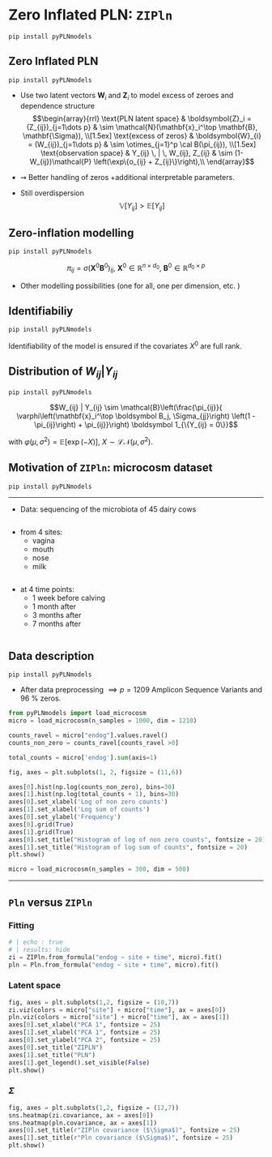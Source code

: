 
# Zero Inflated PLN: $\texttt{ZIPln}$

<div class="footer">$\texttt{pip install pyPLNmodels}$</div>

## Zero Inflated PLN

<div class="footer">$\texttt{pip install pyPLNmodels}$</div>

:::{.incremental}
- Use two latent vectors $\mathbf{W}_i$ and $\mathbf{Z}_i$ to model excess of zeroes and dependence structure
$$\begin{array}{rrl}
  \text{PLN latent space} &  \boldsymbol{Z}_i  = (Z_{ij})_{j=1\dots p} & \sim  \mathcal{N}(\mathbf{x}_i^\top \mathbf{B}, \mathbf{\Sigma}), \\[1.5ex]
   \text{excess of zeros} &  \boldsymbol{W}_{i} = (W_{ij})_{j=1\dots p} & \sim \otimes_{j=1}^p \cal B(\pi_{ij}),   \\[1.5ex]
  \text{observation space} &  Y_{ij} \, | \, W_{ij}, Z_{ij} & \sim (1-W_{ij})\mathcal{P} \left(\exp\{o_{ij} + Z_{ij}\}\right),\\
\end{array}$$

- $\rightsquigarrow$ Better handling of zeros +additional interpretable parameters.

- Still overdispersion
    $$\mathbb V[Y_{ij}] > \mathbb E[Y_{ij}]$$

:::

## Zero-inflation modelling

<div class="footer">$\texttt{pip install pyPLNmodels}$</div>


$$  \pi_{ij}  = \sigma( \boldsymbol X^{0}\boldsymbol B^0)_{ij}, ~ \boldsymbol X^0 \in \mathbb R^{n \times d_0}, ~ \boldsymbol B^0 \in \mathbb R^{d_0\times p}$$

:::{.incremental}

- Other modelling possibilities (one for all, one per dimension, etc. )

:::

## Identifiabiliy

<div class="footer">$\texttt{pip install pyPLNmodels}$</div>

Identifiability of the model is ensured if the covariates $X^0$ are full rank.

## Distribution of $W_{ij}| Y_{ij}$

<div class="footer">$\texttt{pip install pyPLNmodels}$</div>

$$W_{ij} | Y_{ij}  \sim \mathcal{B}\left(\frac{\pi_{ij}}{ \varphi\left(\mathbf{x}_i^\top \boldsymbol B_j, \Sigma_{jj}\right)
\left(1 - \pi_{ij}\right) + \pi_{ij}}\right) \boldsymbol 1_{\{Y_{ij} = 0\}}$$

with $\varphi(\mu,\sigma^2) = \mathbb E \left[ \exp(-X)\right], ~ X \sim \mathcal L \mathcal N \left( \mu, \sigma^2\right)$.

## Motivation of $\texttt{ZIPln}$: microcosm dataset

<div class="footer">$\texttt{pip install pyPLNmodels}$</div>

---

<div class="footer"></div>


- Data: sequencing of the microbiota of 45 dairy cows

::: {.column width="50%" .fragment .nonincremental}
- from 4 sites:
  - vagina
  - mouth
  - nose
  - milk
:::

::: {.column width="50%" .fragment .nonincremental}
- at 4 time points:
  - 1 week before calving
  - 1 month after
  - 3 months after
  - 7 months after
:::


## Data description

<div class="footer">$\texttt{pip install pyPLNmodels}$</div>

- After data preprocessing $\implies p = 1209$ Amplicon Sequence Variants and $96$ \% zeros.

```python
from pyPLNmodels import load_microcosm
micro = load_microcosm(n_samples = 1000, dim = 1210)

counts_ravel = micro["endog"].values.ravel()
counts_non_zero = counts_ravel[counts_ravel >0]

total_counts = micro['endog'].sum(axis=1)

fig, axes = plt.subplots(1, 2, figsize = (11,6))

axes[0].hist(np.log(counts_non_zero), bins=30)
axes[1].hist(np.log(total_counts + 1), bins=30)
axes[0].set_xlabel('Log of non zero counts')
axes[1].set_xlabel('Log sum of counts')
axes[0].set_ylabel('Frequency')
axes[0].grid(True)
axes[1].grid(True)
axes[0].set_title("Histogram of log of non zero counts", fontsize = 20)
axes[1].set_title("Histogram of log sum of counts", fontsize = 20)
plt.show()

```

```python
micro = load_microcosm(n_samples = 300, dim = 500)
```


---

## $\texttt{Pln}$ versus $\texttt{ZIPln}$

<div class="footer"></div>

::: {.panel-tabset}

### Fitting


```python
# | echo : true
# | results: hide
zi = ZIPln.from_formula("endog ~ site + time", micro).fit()
pln = Pln.from_formula("endog ~ site + time", micro).fit()
```

### Latent space

```python
fig, axes = plt.subplots(1,2, figsize = (10,7))
zi.viz(colors = micro["site"] + micro["time"], ax = axes[0])
pln.viz(colors = micro["site"] + micro["time"], ax = axes[1])
axes[0].set_xlabel("PCA 1", fontsize = 25)
axes[1].set_xlabel("PCA 1", fontsize = 25)
axes[0].set_ylabel("PCA 2", fontsize = 25)
axes[0].set_title("ZIPLN")
axes[1].set_title("PLN")
axes[1].get_legend().set_visible(False)
plt.show()
```

### $\Sigma$

```python
fig, axes = plt.subplots(1,2, figsize = (12,7))
sns.heatmap(zi.covariance, ax = axes[0])
sns.heatmap(pln.covariance, ax = axes[1])
axes[0].set_title(r"ZIPln covariance ($\Sigma$)", fontsize = 25)
axes[1].set_title(r"Pln covariance ($\Sigma$)", fontsize = 25)
plt.show()
```



:::
